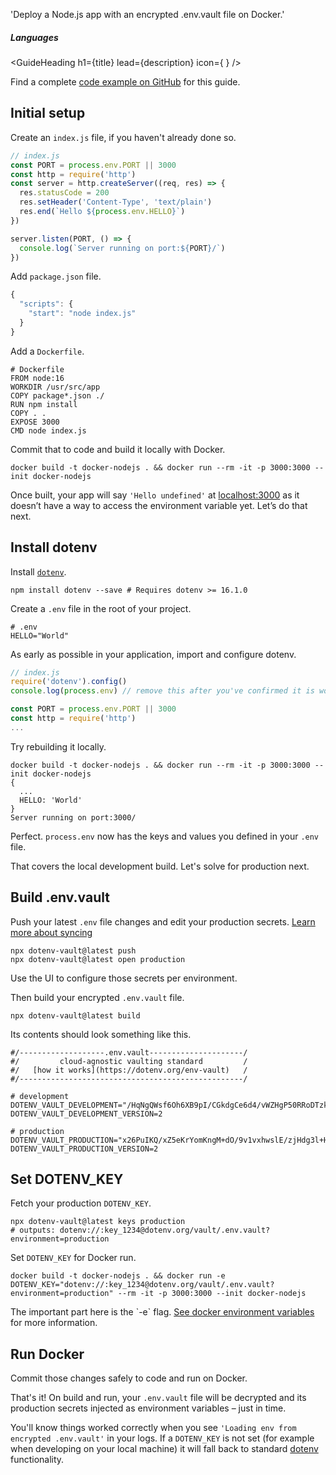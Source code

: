 
  'Deploy a Node.js app with an encrypted .env.vault file on Docker.'

##### Languages
<GuideHeading
  h1={title}
  lead={description}
  icon={
    <DockerIcon className="h-9 w-9 text-[#2496ED]"/>
  } />

<Note>
  Find a complete <a href="https://github.com/dotenv-org/examples/tree/master/nodejs/docker">code example on GitHub</a> for this guide.
</Note>

## Initial setup

Create an `index.js` file, if you haven't already done so.

```js {{ title: "index.js" }}
// index.js
const PORT = process.env.PORT || 3000
const http = require('http')
const server = http.createServer((req, res) => {
  res.statusCode = 200
  res.setHeader('Content-Type', 'text/plain')
  res.end(`Hello ${process.env.HELLO}`)
})

server.listen(PORT, () => {
  console.log(`Server running on port:${PORT}/`)
})
```

Add `package.json` file.

```js {{ title: "package.json" }}
{
  "scripts": {
    "start": "node index.js"
  }
}
```

Add a `Dockerfile`.

```shell {{ title: "Dockerfile" }}
# Dockerfile
FROM node:16
WORKDIR /usr/src/app
COPY package*.json ./
RUN npm install
COPY . .
EXPOSE 3000
CMD node index.js
```

Commit that to code and build it locally with Docker.

```shell {{ title: "cli" }}
docker build -t docker-nodejs . && docker run --rm -it -p 3000:3000 --init docker-nodejs
```

<ScreenshotBrowser url="/assets/img/docs/hello-undefined.png" www="yourapp running on docker" />

Once built, your app will say `'Hello undefined'` at [localhost:3000](http://localhost:3000) as it doesn’t have a way to access the environment variable yet. Let’s do that next.

## Install dotenv

Install [`dotenv`](https://github.com/motdotla/dotenv).

```shell {{ title: "cli" }}
npm install dotenv --save # Requires dotenv >= 16.1.0
```

Create a `.env` file in the root of your project.

```shell {{ title: ".env" }}
# .env
HELLO="World"
```

As early as possible in your application, import and configure dotenv.

```js {{ title: "index.js" }}
// index.js
require('dotenv').config()
console.log(process.env) // remove this after you've confirmed it is working

const PORT = process.env.PORT || 3000
const http = require('http')
...
```

Try rebuilding it locally.

```shell {{ title: "cli" }}
docker build -t docker-nodejs . && docker run --rm -it -p 3000:3000 --init docker-nodejs
{
  ...
  HELLO: 'World'
}
Server running on port:3000/
```

Perfect. `process.env` now has the keys and values you defined in your `.env` file.

That covers the local development build. Let's solve for production next.

## Build .env.vault

Push your latest `.env` file changes and edit your production secrets. [Learn more about syncing](/docs/tutorials/sync)

```shell {{ title: 'cli' }}
npx dotenv-vault@latest push
npx dotenv-vault@latest open production
```

Use the UI to configure those secrets per environment.

<ScreenshotBrowser url="/assets/img/docs/edit-production-value.gif" www="www.dotenv.org" />

Then build your encrypted `.env.vault` file.

```shell {{ title: 'cli' }}
npx dotenv-vault@latest build
```

Its contents should look something like this.

```shell {{ title: '.env.vault' }}
#/-------------------.env.vault---------------------/
#/         cloud-agnostic vaulting standard         /
#/   [how it works](https://dotenv.org/env-vault)   /
#/--------------------------------------------------/

# development
DOTENV_VAULT_DEVELOPMENT="/HqNgQWsf6Oh6XB9pI/CGkdgCe6d4/vWZHgP50RRoDTzkzPQk/xOaQs="
DOTENV_VAULT_DEVELOPMENT_VERSION=2

# production
DOTENV_VAULT_PRODUCTION="x26PuIKQ/xZ5eKrYomKngM+dO/9v1vxhwslE/zjHdg3l+H6q6PheB5GVDVIbZg=="
DOTENV_VAULT_PRODUCTION_VERSION=2
```

## Set DOTENV_KEY

Fetch your production `DOTENV_KEY`.

```shell {{ title: "cli" }}
npx dotenv-vault@latest keys production
# outputs: dotenv://:key_1234@dotenv.org/vault/.env.vault?environment=production
```

Set `DOTENV_KEY` for Docker run.

```shell {{ title: "cli" }}
docker build -t docker-nodejs . && docker run -e DOTENV_KEY="dotenv://:key_1234@dotenv.org/vault/.env.vault?environment=production" --rm -it -p 3000:3000 --init docker-nodejs
```

<Note>
  The important part here is the `-e` flag. <a href="https://docs.docker.com/engine/reference/run/#env-environment-variables">See docker environment variables</a> for more information.
</Note>

## Run Docker

Commit those changes safely to code and run on Docker.

That's it! On build and run, your `.env.vault` file will be decrypted and its production secrets injected as environment variables – just in time.

You'll know things worked correctly when you see `'Loading env from encrypted .env.vault'` in your logs. If a `DOTENV_KEY` is not set (for example when developing on your local machine) it will fall back to standard [dotenv](https://github.com/motdotla/dotenv) functionality.

<ScreenshotBrowser url="/assets/img/docs/docker-logs-vault.png" www="docker build -t && docker run -e" />

<WellDone />
